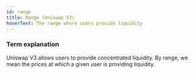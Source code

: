 ```yaml
---
id: range
title: Range (Uniswap V3)
hoverText: The range where users provide liquidity 
---
```


### Term explanation

Uniswap V3 allows users to provide concentrated liquidity. By range, we mean the prices at which a given user is providing liquidity.